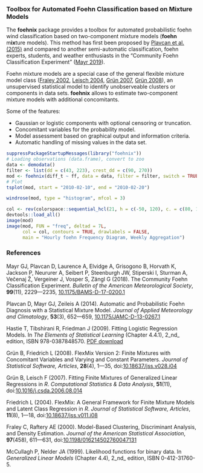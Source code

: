 
### Toolbox for Automated Foehn Classification based on Mixture Models

The **foehnix** package provides a toolbox for automated probabilistic foehn
wind classification based on two-component mixture models (**foehn**
m**ix**ture models).  This method has first been proposed by [Plavcan et al.
(2015)](#plavcan2014) and compared to another semi-automatic classification,
foehn experts, students, and weather enthusiasts in the "Community Foehn
Classification Experiment" ([Mayr 2019](mayr2018)).

Foehn mixture models are a special case of the general flexible mixture model
class ([Fraley 2002](#fraley2000), [Leisch 2004](#leisch2004), [Gr&uuml;n
2007](#gruen2007), [Gr&uuml;n 2008](#gruen2008)), an unsupervised statistical
model to identify unobserveable clusters or components in data sets.
**foehnix** allows to estimate two-component mixture
models with additional concomitants.

Some of the features:

* Gaussian or logistic components with optional censoring or truncation.
* Concomitant variables for the probability model.
* Model assessment based on graphical output and information criteria.
* Automatic handling of missing values in the data set.

```r
suppressPackageStartupMessages(library("foehnix"))
# Loading observations (data.frame), convert to zoo
data <- demodata()
filter <- list(dd = c(43, 223), crest_dd = c(90, 270))
mod <- foehnix(diff_t ~ ff, data = data, filter = filter, switch = TRUE)
# Plot
tsplot(mod, start = "2010-02-10", end = "2010-02-20")
```

```r
windrose(mod, type = "histogram", mfcol = 3)
```

```r
col <- rev(colorspace::sequential_hcl(21, h = c(-50, 120), c. = c(80, 10)))
devtools::load_all()
image(mod)
image(mod, FUN = "freq", deltad = 7L,
      col = col, contours = TRUE, drawlabels = FALSE,
      main = "Hourly foehn Frequency Diagram, Weekly Aggregation")
```



### References

<p id="mayr2018">
Mayr GJ, Plavcan D, Laurence A, Elvidge A, Grisogono B, Horvath K, Jackson P, Neururer A, Seibert P, Steenburgh JW, Stiperski I, Sturman A, Ve&#269;enaj &#381;, Vergeiner J, Vosper S, Z&auml;ngl G (2018).
The Community Foehn Classification Experiment.
_Bulletin of the American Meteorological Society_, **99**(11), 2229&mdash;2235,
<a href="https://doi.org/10.1175/BAMS-D-17-0200.1" target="_blank">10.1175/BAMS-D-17-0200.1</a>
</p>

<p id="plavcan2014">
Plavcan D, Mayr GJ, Zeileis A (2014).
Automatic and Probabilistic Foehn Diagnosis with a Statistical Mixture Model.
_Journal of Applied Meteorology and Climatology_, **53**(3), 652&mdash;659,
<a href="https://dx.doi.org/10.1175/JAMC-D-13-0267.1" target="_blank">10.1175/JAMC-D-13-0267.1</a>
</p>

<p id="hastie2009">
Hastie T, Tibshirani R, Friedman J (2009).
Fitting Logistic Regression Models. In _The Elements of Statistical Learning_
(Chapter 4.4.1), 2_nd_ edition, ISBN 978-0387848570.
<a href="https://web.stanford.edu/~hastie/ElemStatLearn/" target="_blank">PDF download</a>
</p>

<p id="gruen2008">
Gr&uuml;n B, Friedrich L (2008).
FlexMix Version 2: Finite Mixtures with Concomitant Variables and Varying and Constant Parameters.
_Journal of Statistical Software, Articles_, **28**(4), 1&mdash;35,
doi:<a href="https://dx.doi.org/10.18637/jss.v028.i04" target="_blank">10.18637/jss.v028.i04</a>
</p>

<p id="gruen2007">
Gr&uuml;n B, Leisch F (2007).
Fitting Finite Mixtures of Generalized Linear Regressions in _R_.
_Computational Statistics \& Data Analysis_, **51**(11),
doi:<a href="https://dx.doi.org/10.1016/j.csda.2006.08.014" target="_blank">10.1016/j.csda.2006.08.014</a>
</p>

<p id="leisch2004">
Friedrich L (2004).
FlexMix: A General Framework for Finite Mixture Models and Latent Class Regression in _R_.
_Journal of Statistical Software, Articles_, **11**(8), 1&mdash;18,
doi:<a href="https://dx.doi.org/10.18637/jss.v011.i08" target="_blank">10.18637/jss.v011.i08</a>
</p>

<p id="fraley2000">
Fraley C, Raftery AE (2000).
Model-Based Clustering, Discriminant Analysis, and Density Estimation.
_Journal of the American Statistical Association_, **97**(458), 611&mdash;631,
doi:<a href="https://dx.doi.org/10.1198/016214502760047131" target="_blank">10.1198/016214502760047131</a>
</p>

<p id="mccullagh1999">
McCullagh P, Nelder JA (1999).
Likelihood functions for binary data. In _Generalized Linear Models_ (Chapter 4.4),
2_nd_ edition, ISBN 0-412-31760-5.
</p>



